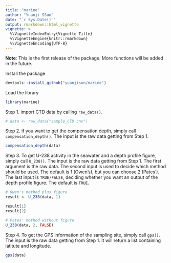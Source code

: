 ```yaml
---
title: "marine"
author: "Yuanji SSun"
date: "`r Sys.Date()`"
output: rmarkdown::html_vignette
vignette: >
  %\VignetteIndexEntry{Vignette Title}
  %\VignetteEngine{knitr::rmarkdown}
  %\VignetteEncoding{UTF-8}
---
```


__Note__: This is the first release of the package. More functions will be added in the future.

Install the package
```r
devtools::install_github("yuanjisun/marine")
```

Load the library
```r
library(marine)
```

Step 1. import CTD data by calling `raw_data()`.
```r
# data <- raw_data("sample_CTD.cnv")
```

Step 2. if you want to get the compensation depth, simply call `compensation_depth()`. The input is the raw data getting from Step 1.
```r
compensation_depth(data)
```

Step 3. To get U-238 activity in the seawater and a depth profile figure, simply call `U_238()`. The input is the raw data getting from Step 1. The first argument is the raw data. The second input is used to decide which method should be used. The default is 1 (Owen's), but you can choose 2 (Pates'). The last input is `TRUE/FALSE`, deciding whether you want an output of the depth profile figure. The default is `TRUE`.
```r
# Owen's method plus figure
result <- U_238(data, 1)

result[1]
result[2]

# Pates' method without figure
U_238(data, 2, FALSE)
```

Step 4. To get the GPS information of the sampling site, simply call `gps()`. The input is the raw data getting from Step 1. It will return a list containing latitute and longitude.
```r
gps(data)
```
